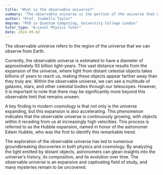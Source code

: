 ```yaml
---
title: "What is the observable universe?"
summary: "The observable universe is the portion of the universe that we can see from Earth."
author: "Prof. Isabella Taylor"
degree: "PhD in Quantum Computing, University College London"
tutor_type: "A-Level Physics Tutor"
date: 2024-09-02
---
```


The observable universe refers to the region of the universe that we can observe from Earth.

Currently, the observable universe is estimated to have a diameter of approximately $93$ billion light-years. This vast distance results from the expansion of the universe, where light from distant celestial objects takes billions of years to reach us, making these objects appear farther away than they truly are. Within the observable universe, we can see a multitude of galaxies, stars, and other celestial bodies through our telescopes. However, it is important to note that there may be significantly more beyond this observable limit that remains unseen.

A key finding in modern cosmology is that not only is the universe expanding, but this expansion is also accelerating. This phenomenon indicates that the observable universe is continuously growing, with objects within it receding from us at increasingly high velocities. This process is referred to as the Hubble expansion, named in honor of the astronomer Edwin Hubble, who was the first to identify this remarkable trend.

The exploration of the observable universe has led to numerous groundbreaking discoveries in both physics and cosmology. By analyzing the light emitted by distant objects, astronomers can glean insights into the universe's history, its composition, and its evolution over time. The observable universe is an expansive and captivating field of study, and many mysteries remain to be uncovered.
    